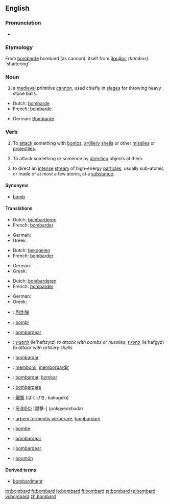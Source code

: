 ==English==

===Pronunciation===
* {{audio|en-us-bombard.ogg|Audio (US)}}

===Etymology===
From {{etyl|fr}} [[bombarde]] bombard (as cannon), itself from {{etyl|el}} [[βαμβος]] (''bambos'') 'shattering'

===Noun===
{{en-noun}}

# a [[medieval]] primitive [[cannon]], used chiefly in [[siege]]s for throwing heavy stone balls.

{{trans-top|medieval primitive cannon}}
* Dutch: [[bombarde]]
* French: [[bombarde]]
{{trans-mid}}
* German: [[Bombarde]]
{{trans-bottom}}

===Verb===
{{en-verb}}

# To [[attack]] something with [[bomb]]s, [[artillery]] [[shell]]s or other [[missile]]s or [[projectile]]s.
# {{figuratively}} To attack something or someone by [[directing]] objects at them.
# {{physics}} to direct an [[intense]] [[stream]] of high-energy [[particle]]s, usually sub-atomic or made of at most a few atoms, at a [[substance]].

====Synonyms====
* [[bomb]]

====Translations====
{{trans-top|To attack something with bombs, artillery shells, or other missiles.}}
* Dutch: [[bombarderen]]
* French: [[bombarder]]
{{trans-mid}}
* German: {{t-|de|bombardieren}}
* Greek: {{t|el|βομβαρδίζω|tr=vomvardízo}}
{{trans-bottom}}

{{trans-top|To attack something or someone by directing objects at them.}}
* Dutch: [[bekogelen]]
* French: [[bombarder]]
{{trans-mid}}
* German: {{t-|de|bombardieren}}
* Greek: {{t|el|βομβαρδίζω|tr=vomvardízo}}
{{trans-bottom}}

{{trans-top|to direct an intense stream of high-energy particles, usually sub-atomic or made of at most a few atoms, at a substance.}}
* Dutch: [[bombarderen]]
* French: [[bombarder]]
{{trans-mid}}
* German: {{t-|de|bombardieren}}
* Greek: {{t|el|βομβαρδίζω|tr=vomvardízo}}
{{trans-bottom}}

{{checktrans-top}}
* {{ttbc|Chinese}}: [[到炸弹]]
* {{ttbc|Esperanto}}: [[bombi]]
* {{ttbc|Galician}}: [[bombardear]]
* {{ttbc|Hebrew}}: [[להפציץ]] (le'haftzytz) ''to attack with bombs or missiles'', [[להפגיז]] (le'hafgyz) ''to attack with artillery shells''
* {{ttbc|Ido}}: [[bombardar]]
* {{ttbc|Indonesian}}: [[bom|membomi]], [[borbardir|memborbardir]]
{{trans-mid}}
* {{ttbc|Interlingua}}: [[bombardar]], [[bombar]]
* {{ttbc|Italian}}: [[bombardare]]
* {{ttbc|Japanese}}: [[爆撃]] (ばくげき, bakugeki)
* {{ttbc|Korean}}: [[폭격하다]] [爆擊-] (pokgyeokhada)
* {{ttbc|Latin}}: [[urbem tormentis verberare]], [[bombardare]]
* {{ttbc|Norwegian}}: [[bombe]]
* {{ttbc|Portuguese}}: [[bombardear]]
* {{ttbc|Spanish}}: [[bombardear]]
* {{ttbc|Volapük}}: [[boumön]]
{{trans-bottom}}

====Derived terms====
* [[bombardment]]

[[br:bombard]]
[[fr:bombard]]
[[io:bombard]]
[[fi:bombard]]
[[ta:bombard]]
[[te:bombard]]
[[vi:bombard]]
[[zh:bombard]]